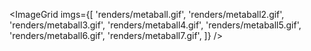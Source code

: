 
<ImageGrid
  imgs={[
    'renders/metaball.gif',
    'renders/metaball2.gif',
    'renders/metaball3.gif',
    'renders/metaball4.gif',
    'renders/metaball5.gif',
    'renders/metaball6.gif',
    'renders/metaball7.gif',
  ]}
/>
